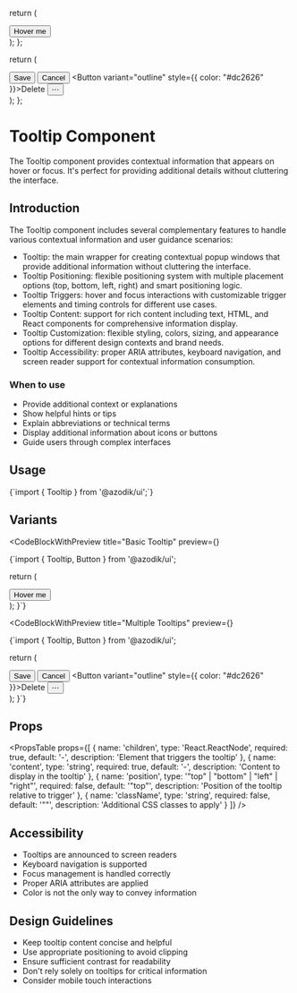 
  return (
    <div className="flex gap-4 items-center">
      <Tooltip content="This is a basic tooltip">
        <Button variant="outline">Hover me</Button>
      </Tooltip>
    </div>
  );
};

  return (
    <div className="flex gap-4 items-center flex-wrap">
      <Tooltip content="Save your changes">
        <Button>Save</Button>
      </Tooltip>
      <Tooltip content="Discard all changes">
        <Button variant="outline">Cancel</Button>
      </Tooltip>
      <Tooltip content="Delete this item permanently">
        <Button variant="outline" style={{ color: "#dc2626" }}>Delete</Button>
      </Tooltip>
      <Tooltip content="View more options">
        <Button variant="ghost">⋯</Button>
      </Tooltip>
    </div>
  );
};

# Tooltip Component

The Tooltip component provides contextual information that appears on hover or focus. It's perfect for providing additional details without cluttering the interface.

## Introduction

The Tooltip component includes several complementary features to handle various contextual information and user guidance scenarios:

- Tooltip: the main wrapper for creating contextual popup windows that provide additional information without cluttering the interface.
- Tooltip Positioning: flexible positioning system with multiple placement options (top, bottom, left, right) and smart positioning logic.
- Tooltip Triggers: hover and focus interactions with customizable trigger elements and timing controls for different use cases.
- Tooltip Content: support for rich content including text, HTML, and React components for comprehensive information display.
- Tooltip Customization: flexible styling, colors, sizing, and appearance options for different design contexts and brand needs.
- Tooltip Accessibility: proper ARIA attributes, keyboard navigation, and screen reader support for contextual information consumption.

### When to use
- Provide additional context or explanations
- Show helpful hints or tips
- Explain abbreviations or technical terms
- Display additional information about icons or buttons
- Guide users through complex interfaces

## Usage

<CodeBlock language="tsx">
{`import { Tooltip } from '@azodik/ui';`}
</CodeBlock>

## Variants

<CodeBlockWithPreview 
  title="Basic Tooltip"
  preview={<BasicTooltipExample />}
>
{`import { Tooltip, Button } from '@azodik/ui';

  return (
    <div className="flex gap-4 items-center">
      <Tooltip content="This is a basic tooltip">
        <Button variant="outline">Hover me</Button>
      </Tooltip>
    </div>
  );
}`}
</CodeBlockWithPreview>

<CodeBlockWithPreview 
  title="Multiple Tooltips"
  preview={<MultipleTooltipsExample />}
>
{`import { Tooltip, Button } from '@azodik/ui';

  return (
    <div className="flex gap-4 items-center flex-wrap">
      <Tooltip content="Save your changes">
        <Button>Save</Button>
      </Tooltip>
      <Tooltip content="Discard all changes">
        <Button variant="outline">Cancel</Button>
      </Tooltip>
      <Tooltip content="Delete this item permanently">
        <Button variant="outline" style={{ color: "#dc2626" }}>Delete</Button>
      </Tooltip>
      <Tooltip content="View more options">
        <Button variant="ghost">⋯</Button>
      </Tooltip>
    </div>
  );
}`}
</CodeBlockWithPreview>

## Props

<PropsTable props={[
  {
    name: 'children',
    type: 'React.ReactNode',
    required: true,
    default: '-',
    description: 'Element that triggers the tooltip'
  },
  {
    name: 'content',
    type: 'string',
    required: true,
    default: '-',
    description: 'Content to display in the tooltip'
  },
  {
    name: 'position',
    type: '"top" | "bottom" | "left" | "right"',
    required: false,
    default: '"top"',
    description: 'Position of the tooltip relative to trigger'
  },
  {
    name: 'className',
    type: 'string',
    required: false,
    default: '""',
    description: 'Additional CSS classes to apply'
  }
]} />

## Accessibility

- Tooltips are announced to screen readers
- Keyboard navigation is supported
- Focus management is handled correctly
- Proper ARIA attributes are applied
- Color is not the only way to convey information

## Design Guidelines

- Keep tooltip content concise and helpful
- Use appropriate positioning to avoid clipping
- Ensure sufficient contrast for readability
- Don't rely solely on tooltips for critical information
- Consider mobile touch interactions

